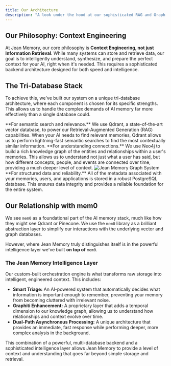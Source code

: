 ```yaml
---
title: Our Architecture
description: "A look under the hood at our sophisticated RAG and Graph Database stack."
---
```


## Our Philosophy: Context Engineering

At Jean Memory, our core philosophy is **Context Engineering, not just Information Retrieval**. While many systems can store and retrieve data, our goal is to intelligently understand, synthesize, and prepare the perfect context for your AI, right when it's needed. This requires a sophisticated backend architecture designed for both speed and intelligence.

## The Tri-Database Stack

To achieve this, we've built our system on a unique tri-database architecture, where each component is chosen for its specific strengths. This allows us to handle the complex demands of AI memory far more effectively than a single database could.

<Card title="Qdrant (Vector DB for RAG)" icon="search">
  **For semantic search and relevance.** We use Qdrant, a state-of-the-art vector database, to power our Retrieval-Augmented Generation (RAG) capabilities. When your AI needs to find relevant memories, Qdrant allows us to perform lightning-fast semantic searches to find the most contextually similar information.
</Card>

<Card title="Neo4j (Graph DB for Relationships)" icon="network">
  **For understanding connections.** We use Neo4j to build a rich knowledge graph of the entities and relationships within a user's memories. This allows us to understand not just what a user has said, but how different concepts, people, and events are connected over time, providing a much deeper level of context.
</Card>
<img src="/logo/graph-system.png" alt="Jean Memory Graph System" />

<Card title="PostgreSQL (Relational DB for Metadata)" icon="database">
  **For structured data and reliability.** All of the metadata associated with your memories, users, and applications is stored in a robust PostgreSQL database. This ensures data integrity and provides a reliable foundation for the entire system.
</Card>

## Our Relationship with mem0

We see `mem0` as a foundational part of the AI memory stack, much like how they might see Qdrant or Pinecone. We use the `mem0` library as a brilliant abstraction layer to simplify our interactions with the underlying vector and graph databases.

However, where Jean Memory truly distinguishes itself is in the powerful intelligence layer we've built **on top of** `mem0`.

### The Jean Memory Intelligence Layer

Our custom-built orchestration engine is what transforms raw storage into intelligent, engineered context. This includes:

- **Smart Triage:** An AI-powered system that automatically decides what information is important enough to remember, preventing your memory from becoming cluttered with irrelevant noise.
- **Graphiti Enhancement:** A proprietary layer that adds a temporal dimension to our knowledge graph, allowing us to understand how relationships and context evolve over time.
- **Dual-Path Asynchronous Processing:** A unique architecture that provides an immediate, fast response while performing deeper, more complex analysis in the background.

This combination of a powerful, multi-database backend and a sophisticated intelligence layer allows Jean Memory to provide a level of context and understanding that goes far beyond simple storage and retrieval.
